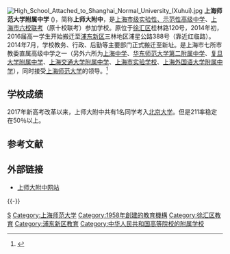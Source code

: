 {{About|位于上海市浦东新区的'''附属中学'''|另一所位于松江区的'''附属外国语中学'''|上海师范大学附属外国语中学}}

{{Infobox_Highschool2
|name = 上海师范大学附属中学
|logo = 
|motto = 
|established = 1958年
|type = [[上海市实验性示范性高级中学|上海市实验性示范性高级中学]]
|principal = 严一平
|country = 中国
|city = [[上海市|上海市]]
|address = [[浦东|浦东]][[浦星公路|浦星公路]]388号
|campus = 
|website = [http://www.fz.shnu.edu.cn/ 上师大附中网站]|
}}
[[File:High_School_Attached_to_Shanghai_Normal_University_(Xuhui).jpg|thumb]]
'''上海师范大学附属中学''' ({{lang-en|'''High School Attached to Shanghai Normal University'''}})，简称'''上师大附中'''，是[[上海市实验性、示范性高中名单|上海市级实验性、示范性高级中学]]、[[上海市六校联考|上海市六校联考]]（原十校联考）参加学校。原位于[[徐汇区|徐汇区]]桂林路120号，2014年初，2016届高一学生开始搬迁至[[浦东新区|浦东新区]]三林地区浦星公路388号（靠近红临路）。2014年7月，学校教务、行政、后勤等主要部门正式搬迁至新址。是上海市七所市教委直属高级中学之一（另外六所为[[上海中学|上海中学]]、[[华东师范大学第二附属中学|华东师范大学第二附属中学]]、[[复旦大学附属中学|复旦大学附属中学]]、[[上海交通大学附属中学|上海交通大学附属中学]]、[[上海市实验学校|上海市实验学校]]、[[上海外国语大学附属中学|上海外国语大学附属中学]]），同时接受[[上海师范大学|上海师范大学]]的领导。<ref>{{Cite web |url=http://www.fz.shnu.edu.cn/web/detail01xxgk.htm |title=学校概况 |accessdate=2010-08-10 |archive-date=2010-11-23 |archive-url=https://web.archive.org/web/20101123054218/http://www.fz.shnu.edu.cn/web/detail01xxgk.htm |dead-url=no }}</ref>
== 学校成绩 ==
2017年新高考改革以来，上师大附中共有1名同学考入[[北京大学|北京大学]]。但是211率稳定在50％以上。

==参考文献==
{{Reflist}}

==外部链接==
*[http:///www.fz.shnu.edu.cn/ 上师大附中网站]

{{-}}
{{上海市教育委员会直属中学}}
{{上海市实验性、示范性高中}}
{{上海市十校联考}}

[[Category:上海中等教育|S]]
[[Category:上海师范大学|Category:上海师范大学]]
[[Category:1958年創建的教育機構|Category:1958年創建的教育機構]]
[[Category:徐汇区教育|Category:徐汇区教育]]
[[Category:浦东新区教育|Category:浦东新区教育]]
[[Category:中华人民共和国高等院校的附属学校|Category:中华人民共和国高等院校的附属学校]]